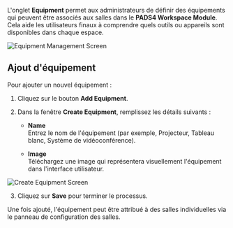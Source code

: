 L'onglet **Equipment** permet aux administrateurs de définir des équipements qui peuvent être associés aux salles dans le **PADS4 Workspace Module**. Cela aide les utilisateurs finaux à comprendre quels outils ou appareils sont disponibles dans chaque espace.

![Equipment Management Screen](/mnt/data/image.png)

## Ajout d'équipement

Pour ajouter un nouvel équipement :

1. Cliquez sur le bouton **Add Equipment**.

2. Dans la fenêtre **Create Equipment**, remplissez les détails suivants :

   * **Name**\
     Entrez le nom de l'équipement (par exemple, Projecteur, Tableau blanc, Système de vidéoconférence).

   * **Image**\
     Téléchargez une image qui représentera visuellement l'équipement dans l'interface utilisateur.

![Create Equipment Screen](/mnt/data/image.png)

3. Cliquez sur **Save** pour terminer le processus.

Une fois ajouté, l'équipement peut être attribué à des salles individuelles via le panneau de configuration des salles.
